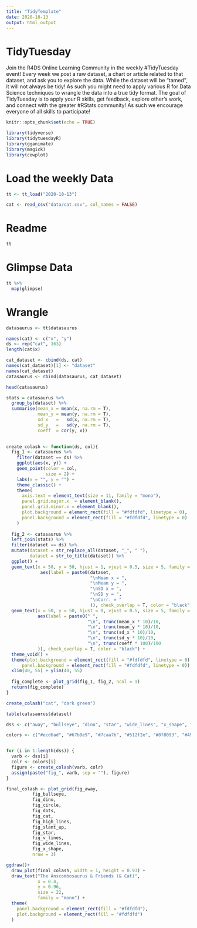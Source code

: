```yaml
---
title: "TidyTemplate"
date: 2020-10-13
output: html_output
---
```


# TidyTuesday

Join the R4DS Online Learning Community in the weekly #TidyTuesday event!
Every week we post a raw dataset, a chart or article related to that dataset, and ask you to explore the data.
While the dataset will be “tamed”, it will not always be tidy! As such you might need to apply various R for Data Science techniques to wrangle the data into a true tidy format.
The goal of TidyTuesday is to apply your R skills, get feedback, explore other’s work, and connect with the greater #RStats community!
As such we encourage everyone of all skills to participate!

```r

knitr::opts_chunk$set(echo = TRUE)

library(tidyverse)
library(tidytuesdayR)
library(gganimate)
library(magick)
library(cowplot)
```

# Load the weekly Data

```r

tt <- tt_load("2020-10-13")

cat <- read_csv("data/cat.csv", col_names = FALSE)

```


# Readme

```r

tt

```


# Glimpse Data

```r

tt %>% 
  map(glimpse)

```

# Wrangle


```r

datasaurus <- tt$datasaurus

names(cat) <- c("x", "y")
ds <- rep("cat", 163)
length(cat$x)

cat_dataset <- cbind(ds, cat)
names(cat_dataset)[1] <- "dataset"
names(cat_dataset)
catasaurus <- rbind(datasaurus, cat_dataset)

head(catasaurus)


```
```r



stats = catasaurus %>%
  group_by(dataset) %>%
  summarise(mean_x = mean(x, na.rm = T),
            mean_y = mean(y, na.rm = T),
            sd_x   =   sd(x, na.rm = T),
            sd_y   =   sd(y, na.rm = T),
            coeff  = cor(y, x))
 
```


```r
create_colash <- function(ds, col){
  fig_1 <- catasaurus %>%
    filter(dataset == ds) %>%
    ggplot(aes(x, y)) +
    geom_point(color = col,
               size = 2) +
    labs(x = "", y = "") +
    theme_classic() +
    theme(
      axis.text = element_text(size = 11, family = "mono"),
      panel.grid.major.x  = element_blank(),
      panel.grid.minor.x = element_blank(),
      plot.background = element_rect(fill = "#fdfdfd", linetype = 0),
      panel.background = element_rect(fill = "#fdfdfd", linetype = 0)
    )
  
  fig_2 <- catasaurus %>%
  left_join(stats) %>%
  filter(dataset == ds) %>%
  mutate(dataset = str_replace_all(dataset, "_", " "),
         dataset = str_to_title(dataset)) %>%
  ggplot() + 
  geom_text(x = 50, y = 50, hjust = 1, vjust = 0.5, size = 5, family = "mono",
             aes(label = paste0(dataset,
                                "\nMean x = ",
                                "\nMean y = ",
                                "\nSD x = ",
                                "\nSD y = ",
                                "\nCorr. = "
                                )), check_overlap = T, color = "black") +
  geom_text(x = 50, y = 50, hjust = 0, vjust = 0.5, size = 5, family = "mono",
            aes(label = paste0(" ",
                               "\n", trunc(mean_x * 10)/10,
                               "\n", trunc(mean_y * 10)/10,
                               "\n", trunc(sd_x * 10)/10,
                               "\n", trunc(sd_y * 10)/10,
                               "\n", trunc(coeff * 100)/100
            )), check_overlap = T, color = "black") +
  theme_void() + 
  theme(plot.background = element_rect(fill = "#fdfdfd", linetype = 0),
      panel.background = element_rect(fill = "#fdfdfd", linetype = 0)) +
  xlim(40, 55) + ylim(40, 55)
  
  fig_complete <- plot_grid(fig_1, fig_2, ncol = 1)
  return(fig_complete)
}

create_colash("cat", "dark green")

table(catasaurus$dataset)

dss <- c("away", "bullseye", "dino", "star", "wide_lines", "x_shape", "circle", "cat", "slant_up", "v_lines", "high_lines", "dots")

colors <- c("#ecd6ad", "#67b9e9", "#7caa7b", "#512f2e", "#8f8093", "#496a71", "#485e73", "#c56873", "#988786", "#c2a389", "#67b9e9", "#7caa7b")


for (i in 1:length(dss)) {
  varb <- dss[i]
  colr <- colors[i]
  figure <- create_colash(varb, colr)
  assign(paste("fig_", varb, sep = ""), figure)
}

final_colash <- plot_grid(fig_away,
          fig_bullseye,
          fig_dino,
          fig_circle,
          fig_dots,
          fig_cat,
          fig_high_lines,
          fig_slant_up, 
          fig_star,
          fig_v_lines,
          fig_wide_lines,
          fig_x_shape,
          nrow = 3)

ggdraw()+
  draw_plot(final_colash, width = 1, height = 0.93) +
  draw_text("The Anscombosaurus & Friends (& Cat)",
            x = 0.4,
            y = 0.96,
            size = 22,
            family = "mono") +
  theme(
    panel.background = element_rect(fill = "#fdfdfd"),
    plot.background = element_rect(fill = "#fdfdfd")
  )

```

